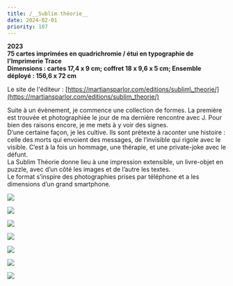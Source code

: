 ```yaml
---
title: /__Sublim théorie__
date: 2024-02-01
priority: 107
---
```

**2023**\
**75 cartes imprimées en quadrichromie / étui en typographie de l'Imprimerie Trace**\
**Dimensions : cartes 17,4 x 9 cm; coffret 18 x 9,6 x 5 cm; Ensemble déployé : 156,6 x 72 cm**

Le site de l'éditeur : [https://martiansparlor.com/editions/sublim\_theorie/](https://martiansparlor.com/editions/sublim_theorie/)

Suite à un évènement, je commence une collection de formes. La première est trouvée et photographiée le jour de ma dernière rencontre avec J. Pour bien des raisons encore, je me mets à y voir des signes.\
D’une certaine façon, je les cultive. Ils sont prétexte à raconter une histoire : celle des morts qui envoient des messages, de l’invisible qui rigole avec le visible. C’est à la fois un hommage, une thérapie, et une private-joke avec le défunt.\
La Sublim Théorie donne lieu à une impression extensible, un livre-objet en puzzle, avec d’un côté les images et de l’autre les textes.\
Le format s’inspire des photographies prises par téléphone et a les dimensions d’un grand smartphone.&#x20;

![](src/assets/images/projects/sublim-theorie/1_DSC09541_R1.jpg)

![](src/assets/images/projects/sublim-theorie/2_DSC09587_R1.jpg)

![](src/assets/images/projects/sublim-theorie/3_DSC09614_R1.jpg)

![](src/assets/images/projects/sublim-theorie/z_DSC09611_R3.jpg)

![](src/assets/images/projects/sublim-theorie/8_DSC09493_R3.jpg)

![](src/assets/images/projects/sublim-theorie/6_DSC09593_R1.jpg)

![](src/assets/images/projects/sublim-theorie/10_DSC09544_R2.jpg)
